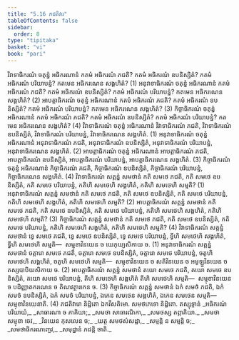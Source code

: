 ```yaml
---
title: "5.16 ភជតិវារ"
tableOfContents: false
sidebar:
  order: 8
type: "tipitaka"
basket: "vi"
book: "pari"
---
```



<DynamicBreadcrumb />

<Division number="318" book="pari">

<Paragraph number="1393" book="pari">
វិវាទាធិករណំ ចតុន្នំ អធិករណានំ កតមំ អធិករណំ ភជតិ? កតមំ អធិករណំ ឧបនិស្សិតំ? កតមំ អធិករណំ បរិយាបន្នំ? កតមេន អធិករណេន សង្គហិតំ? (1)
</Paragraph>

<Paragraph number="1394" book="pari">
អនុវាទាធិករណំ ចតុន្នំ អធិករណានំ កតមំ អធិករណំ ភជតិ? កតមំ អធិករណំ ឧបនិស្សិតំ? កតមំ អធិករណំ បរិយាបន្នំ? កតមេន អធិករណេន សង្គហិតំ? (2)
</Paragraph>

<Paragraph number="1395" book="pari">
អាបត្តាធិករណំ ចតុន្នំ អធិករណានំ កតមំ អធិករណំ ភជតិ? កតមំ អធិករណំ ឧបនិស្សិតំ? កតមំ អធិករណំ បរិយាបន្នំ? កតមេន អធិករណេន សង្គហិតំ? (3)
</Paragraph>

<Paragraph number="1396" book="pari">
កិច្ចាធិករណំ ចតុន្នំ អធិករណានំ កតមំ អធិករណំ ភជតិ? កតមំ អធិករណំ ឧបនិស្សិតំ? កតមំ អធិករណំ បរិយាបន្នំ? កតមេន អធិករណេន សង្គហិតំ? (4)
</Paragraph>

<Paragraph number="1397" book="pari">
វិវាទាធិករណំ ចតុន្នំ អធិករណានំ វិវាទាធិករណំ ភជតិ, វិវាទាធិករណំ ឧបនិស្សិតំ, វិវាទាធិករណំ បរិយាបន្នំ, វិវាទាធិករណេន សង្គហិតំ. (1)
</Paragraph>

<Paragraph number="1398" book="pari">
អនុវាទាធិករណំ ចតុន្នំ អធិករណានំ អនុវាទាធិករណំ ភជតិ, អនុវាទាធិករណំ ឧបនិស្សិតំ, អនុវាទាធិករណំ បរិយាបន្នំ, អនុវាទាធិករណេន សង្គហិតំ. (2)
</Paragraph>

<Paragraph number="1399" book="pari">
អាបត្តាធិករណំ ចតុន្នំ អធិករណានំ អាបត្តាធិករណំ ភជតិ, អាបត្តាធិករណំ ឧបនិស្សិតំ, អាបត្តាធិករណំ បរិយាបន្នំ, អាបត្តាធិករណេន សង្គហិតំ. (3)
</Paragraph>

<Paragraph number="1400" book="pari">
កិច្ចាធិករណំ ចតុន្នំ អធិករណានំ កិច្ចាធិករណំ ភជតិ, កិច្ចាធិករណំ ឧបនិស្សិតំ, កិច្ចាធិករណំ បរិយាបន្នំ, កិច្ចាធិករណេន សង្គហិតំ. (4)
</Paragraph>

</Division>
<Division number="319" book="pari">

<Paragraph number="1401" book="pari">
វិវាទាធិករណំ សត្តន្នំ សមថានំ កតិ សមថេ ភជតិ, កតិ សមថេ ឧបនិស្សិតំ, កតិ សមថេ បរិយាបន្នំ, កតិហិ សមថេហិ សង្គហិតំ, កតិហិ សមថេហិ សម្មតិ? (1)
</Paragraph>

<Paragraph number="1402" book="pari">
អនុវាទាធិករណំ សត្តន្នំ សមថានំ កតិ សមថេ ភជតិ, កតិ សមថេ ឧបនិស្សិតំ, កតិ សមថេ បរិយាបន្នំ, កតិហិ សមថេហិ សង្គហិតំ, កតិហិ សមថេហិ សម្មតិ? (2)
</Paragraph>

<Paragraph number="1403" book="pari">
អាបត្តាធិករណំ សត្តន្នំ សមថានំ កតិ សមថេ ភជតិ, កតិ សមថេ ឧបនិស្សិតំ, កតិ សមថេ បរិយាបន្នំ, កតិហិ សមថេហិ សង្គហិតំ, កតិហិ សមថេហិ សម្មតិ? (3)
</Paragraph>

<Paragraph number="1404" book="pari">
កិច្ចាធិករណំ សត្តន្នំ សមថានំ កតិ សមថេ ភជតិ, កតិ សមថេ ឧបនិស្សិតំ, កតិ សមថេ បរិយាបន្នំ, កតិហិ សមថេហិ សង្គហិតំ, កតិហិ សមថេហិ សម្មតិ? (4)
</Paragraph>

<Paragraph number="1405" book="pari">
វិវាទាធិករណំ សត្តន្នំ សមថានំ ទ្វេ សមថេ ភជតិ, ទ្វេ សមថេ ឧបនិស្សិតំ, ទ្វេ សមថេ បរិយាបន្នំ, ទ្វីហិ សមថេហិ សង្គហិតំ, ទ្វីហិ សមថេហិ សម្មតិ—  សម្មុខាវិនយេន ច យេភុយ្យសិកាយ ច. (1)
</Paragraph>

<Paragraph number="1406" book="pari">
អនុវាទាធិករណំ សត្តន្នំ សមថានំ ចត្តារោ សមថេ ភជតិ, ចត្តារោ សមថេ ឧបនិស្សិតំ, ចត្តារោ សមថេ បរិយាបន្នំ, ចតូហិ សមថេហិ សង្គហិតំ, ចតូហិ សមថេហិ សម្មតិ—  សម្មុខាវិនយេន ច សតិវិនយេន ច អមូឡ្ហវិនយេន ច តស្សបាបិយសិកាយ ច. (2)
</Paragraph>

<Paragraph number="1407" book="pari">
អាបត្តាធិករណំ សត្តន្នំ សមថានំ តយោ សមថេ ភជតិ, តយោ សមថេ ឧបនិស្សិតំ, តយោ សមថេ បរិយាបន្នំ, តីហិ សមថេហិ សង្គហិតំ តីហិ សមថេហិ សម្មតិ—  សម្មុខាវិនយេន ច បដិញ្ញាតករណេន ច តិណវត្ថារកេន ច. (3)
</Paragraph>

<Paragraph number="1408" book="pari">
កិច្ចាធិករណំ សត្តន្នំ សមថានំ ឯកំ សមថំ ភជតិ, ឯកំ សមថំ ឧបនិស្សិតំ, ឯកំ សមថំ បរិយាបន្នំ, ឯកេន សមថេន សង្គហិតំ, ឯកេន សមថេន សម្មតិ—  សម្មុខាវិនយេនាតិ. (4)

</Paragraph>
</Division>

<Paragraph number="1409" type="center" book="pari">
ភជតិវារោ និដ្ឋិតោ ឯកវីសតិមោ.



</Paragraph>

<Paragraph number="1410" type="center" book="pari">
សមថភេទោ និដ្ឋិតោ.



</Paragraph>

<Paragraph number="1411" type="center" book="pari">
តស្សុទ្ទានំ


</Paragraph>

<Paragraph number="1412" type="verses" book="pari">
_អធិករណំ បរិយាយំ,_  
_សាធារណា ច ភាគិយា;_  
_សមថា សាធារណិកា,_  
_សមថស្ស តព្ភាគិយា._  

</Paragraph>

<Paragraph number="1413" type="verses" book="pari">
_សមថា សម្មុខា ចេវ,_  
_វិនយេន កុសលេន ច;_  
_យត្ថ សមថសំសដ្ឋា,_  
_សម្មន្តិ ន សម្មន្តិ ច;_  
_សមថាធិករណញ្ចេវ,_  
_សមុដ្ឋានំ ភជន្តិ ចាតិ._
</Paragraph>